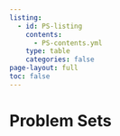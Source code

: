 ```yaml
---
listing:
  - id: PS-listing
    contents: 
      - PS-contents.yml
    type: table
    categories: false
page-layout: full
toc: false
---
```


# Problem Sets

:::{#PS-listing}
:::

